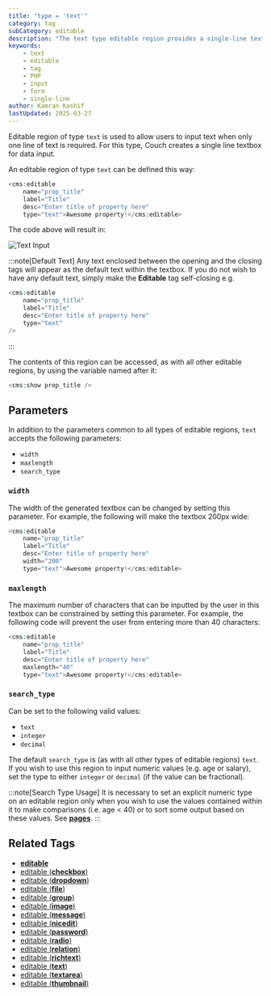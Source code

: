 ```yaml
---
title: "type = 'text'"
category: tag
subCategory: editable
description: "The text type editable region provides a single-line textbox for users to input text when only one line of text is required."
keywords:
    - text
    - editable
    - tag
    - PHP
    - input
    - form
    - single-line
author: Kamran Kashif
lastUpdated: 2025-03-27
---
```


Editable region of type `text` is used to allow users to input text when only one line of text is required. For this type, Couch creates a single line textbox for data input.

An editable region of type `text` can be defined this way:

```php title="Basic Text Input"
<cms:editable
    name="prop_title"
    label="Title"
    desc="Enter title of property here"
    type="text">Awesome property!</cms:editable>
```

The code above will result in:

![Text Input](../../../../assets/img/contents/editable-text.gif "Single-line text input field")

:::note[Default Text]
Any text enclosed between the opening and the closing tags will appear as the default text within the textbox. If you do not wish to have any default text, simply make the **Editable** tag self-closing e.g.

```php title="Empty Text Input"
<cms:editable 
    name="prop_title" 
    label="Title"
    desc="Enter title of property here"
    type="text" 
/>
```
:::

The contents of this region can be accessed, as with all other editable regions, by using the variable named after it:

```php title="Displaying Content"
<cms:show prop_title />
```

## Parameters

In addition to the parameters common to all types of editable regions, `text` accepts the following parameters:

- `width`
- `maxlength`
- `search_type`

### `width`

The width of the generated textbox can be changed by setting this parameter. For example, the following will make the textbox 200px wide:

```php title="Setting Width"
<cms:editable 
    name="prop_title" 
    label="Title"
    desc="Enter title of property here"
    width="200"
    type="text">Awesome property!</cms:editable>
```

### `maxlength`

The maximum number of characters that can be inputted by the user in this textbox can be constrained by setting this parameter. For example, the following code will prevent the user from entering more than 40 characters:

```php title="Setting Maximum Length"
<cms:editable 
    name="prop_title" 
    label="Title"
    desc="Enter title of property here"
    maxlength="40"
    type="text">Awesome property!</cms:editable>
```

### `search_type`

Can be set to the following valid values:

- `text`
- `integer`
- `decimal`

The default `search_type` is (as with all other types of editable regions) `text`. If you wish to use this region to input numeric values (e.g. age or salary), set the type to either `integer` or `decimal` (if the value can be fractional).

:::note[Search Type Usage]
It is necessary to set an explicit numeric type on an editable region only when you wish to use the values contained within it to make comparisons (i.e. age < 40) or to sort some output based on these values. See [**pages**](../../pages/#custom_field).
:::

## Related Tags

- [**editable**](../../editable/)
- [editable (**checkbox**)](../checkbox/)
- [editable (**dropdown**)](../dropdown/)
- [editable (**file**)](../file/)
- [editable (**group**)](../group/)
- [editable (**image**)](../image/)
- [editable (**message**)](../message/)
- [editable (**nicedit**)](../nicedit/)
- [editable (**password**)](../password/)
- [editable (**radio**)](../radio/)
- [editable (**relation**)](../relation/)
- [editable (**richtext**)](../richtext/)
- [editable (**text**)](../text/)
- [editable (**textarea**)](../textarea/)
- [editable (**thumbnail**)](../thumbnail/)
